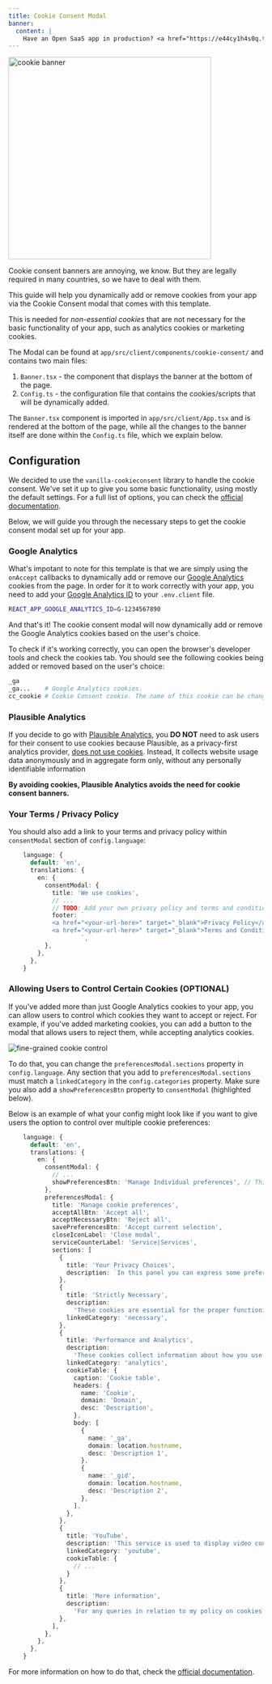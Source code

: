```yaml
---
title: Cookie Consent Modal
banner:
  content: |
    Have an Open SaaS app in production? <a href="https://e44cy1h4s0q.typeform.com/to/EPJCwsMi">We'll send you some swag! 👕</a>
---
```



<Image src={cookieBanner} alt="cookie banner" width="400px" />

Cookie consent banners are annoying, we know. But they are legally required in many countries, so we have to deal with them.

This guide will help you dynamically add or remove cookies from your app via the Cookie Consent modal that comes with this template.

This is needed for _non-essential cookies_ that are not necessary for the basic functionality of your app, such as analytics cookies or marketing cookies.

The Modal can be found at `app/src/client/components/cookie-consent/` and contains two main files:

1. `Banner.tsx` - the component that displays the banner at the bottom of the page.
2. `Config.ts` - the configuration file that contains the cookies/scripts that will be dynamically added.

The `Banner.tsx` component is imported in `app/src/client/App.tsx` and is rendered at the bottom of the page, while all the changes to the banner itself are done within the `Config.ts` file, which we explain below.

## Configuration

We decided to use the `vanilla-cookieconsent` library to handle the cookie consent. We've set it up to give you some basic functionality, using mostly the default settings. For a full list of options, you can check the [official documentation](https://www.npmjs.com/package/vanilla-cookieconsent).

Below, we will guide you through the necessary steps to get the cookie consent modal set up for your app.

### Google Analytics

What's impotant to note for this template is that we are simply using the `onAccept` callbacks to dynamically add or remove our [Google Analytics](/guides/analytics/#google-analytics) cookies from the page. In order for it to work correctly with your app, you need to add your [Google Analytics ID](/guides/analytics/#google-analytics) to your `.env.client` file.

```sh title=".env.client"
REACT_APP_GOOGLE_ANALYTICS_ID=G-1234567890
```

And that's it! The cookie consent modal will now dynamically add or remove the Google Analytics cookies based on the user's choice.

To check if it's working correctly, you can open the browser's developer tools and check the cookies tab. You should see the following cookies being added or removed based on the user's choice:

```sh
_ga
_ga...    # Google Analytics cookies.
cc_cookie # Cookie Consent cookie. The name of this cookie can be changed in the config file.
```

### Plausible Analytics

If you decide to go with [Plausible Analytics](/guides/analytics/#plausible), you **DO NOT** need to ask users for their consent to use cookies because Plausible, as a privacy-first analytics provider, [does not use cookies](https://plausible.io/privacy-focused-web-analytics). Instead, It collects website usage data anonymously and in aggregate form only, without any personally identifiable information

**By avoiding cookies, Plausible Analytics avoids the need for cookie consent banners.**

### Your Terms / Privacy Policy

You should also add a link to your terms and privacy policy within `consentModal` section of `config.language`:

```ts title="Config.ts" {10,11}
    language: {
      default: 'en',
      translations: {
        en: {
          consentModal: {
            title: 'We use cookies',
            // ...
            // TODO: Add your own privacy policy and terms and conditions links below.
            footer: `
            <a href="<your-url-here>" target="_blank">Privacy Policy</a>
            <a href="<your-url-here>" target="_blank">Terms and Conditions</a>
                    `,
          },
        },
      },
    }
```

### Allowing Users to Control Certain Cookies (OPTIONAL)

If you've added more than just Google Analytics cookies to your app, you can allow users to control which cookies they want to accept or reject. For example, if you've added marketing cookies, you can add a button to the modal that allows users to reject them, while accepting analytics cookies.

<Image src={preferences} alt="fine-grained cookie control" loading="lazy" />

To do that, you can change the `preferencesModal.sections` property in `config.language`. Any section that you add to `preferencesModal.sections` must match a `linkedCategory` in the `config.categories` property. Make sure you also add a `showPreferencesBtn` property to `consentModal` (highlighted below).

Below is an example of what your config might look like if you want to give users the option to control over multiple cookie preferences:

```ts title="Config.ts" {7,9-67}
    language: {
      default: 'en',
      translations: {
        en: {
          consentModal: {
            // ...
            showPreferencesBtn: 'Manage Individual preferences', // This button will open the preferences modal below.
          },
          preferencesModal: {
            title: 'Manage cookie preferences',
            acceptAllBtn: 'Accept all',
            acceptNecessaryBtn: 'Reject all',
            savePreferencesBtn: 'Accept current selection',
            closeIconLabel: 'Close modal',
            serviceCounterLabel: 'Service|Services',
            sections: [
              {
                title: 'Your Privacy Choices',
                description: `In this panel you can express some preferences related to the processing of your personal information. You may review and change expressed choices at any time by resurfacing this panel via the provided link. To deny your consent to the specific processing activities described below, switch the toggles to off or use the "Reject all" button and confirm you want to save your choices.`,
              },
              {
                title: 'Strictly Necessary',
                description:
                  'These cookies are essential for the proper functioning of the website and cannot be disabled.',
                linkedCategory: 'necessary',
              },
              {
                title: 'Performance and Analytics',
                description:
                  'These cookies collect information about how you use our website. All of the data is anonymized and cannot be used to identify you.',
                linkedCategory: 'analytics',
                cookieTable: {
                  caption: 'Cookie table',
                  headers: {
                    name: 'Cookie',
                    domain: 'Domain',
                    desc: 'Description',
                  },
                  body: [
                    {
                      name: '_ga',
                      domain: location.hostname,
                      desc: 'Description 1',
                    },
                    {
                      name: '_gid',
                      domain: location.hostname,
                      desc: 'Description 2',
                    },
                  ],
                },
              },
              {
                title: 'YouTube',
                description: 'This service is used to display video content on the website.',
                linkedCategory: 'youtube',
                cookieTable: {
                  // ...
                }
              },
              {
                title: 'More information',
                description:
                  'For any queries in relation to my policy on cookies and your choices, please <a href="#contact-page">contact us</a>',
              },
            ],
          },
        },
      },
    }
```

For more information on how to do that, check the [official documentation](https://cookieconsent.orestbida.com/reference/configuration-reference.html#translation-preferencesmodal-sections).
